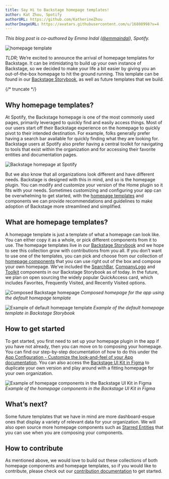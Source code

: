 ```yaml
---
title: Say Hi to Backstage homepage templates!
author: Kat Zhou, Spotify
authorURL: https://github.com/KatherineZhou
authorImageURL: https://avatars.githubusercontent.com/u/16808998?v=4
---
```


_This blog post is co-authored by Emma Indal ([@emmaindal](https://github.com/emmaindal)), Spotify._

![homepage template](assets/22-01-25/homepage-template-blog-post-header.png)

_TLDR;_ We’re excited to announce the arrival of homepage templates for Backstage. It can be intimidating to build up your own instance of Backstage, so we decided to make your life a bit easier by giving you an out-of-the-box homepage to hit the ground running. This template can be found in our [Backstage Storybook](https://backstage.io/storybook/?path=/story/plugins-home-templates--default-template), as well as future templates that we build.


{/* truncate */}

## Why homepage templates?

At Spotify, the Backstage homepage is one of the most commonly used pages, primarily leveraged to quickly find and easily access things. Most of our users start off their Backstage experience on the homepage to quickly pivot to their intended destination. For example, folks generally prefer having a search bar available for quickly finding what they are looking for. Backstage users at Spotify also prefer having a central toolkit for navigating to tools that exist within the organization and for accessing their favorite entities and documentation pages.

![Backstage homepage at Spotify](assets/22-01-25/spotify-backstage-homepage.png)

But we also know that all organizations look different and have different needs. Backstage is designed with this in mind, and so is the homepage plugin. You can modify and customize your version of the Home plugin so it fits with your needs. Sometimes customizing and configuring your app can be overwhelming to get started, with the [homepage templates](https://backstage.io/storybook/?path=/story/plugins-home-templates--default-template) and components we can provide recommendations and guidelines to make adoption of Backstage more streamlined and simplified.

## What are homepage templates?

A homepage template is just a template of what a homepage can look like. You can either copy it as a whole, or pick different components from it to use. The homepage templates live in our [Backstage Storybook](https://backstage.io/storybook/?path=/story/plugins-home-templates--default-template) and we hope to see this collection grow with contributions from you all. If you don’t want to use one of the templates, you can pick and choose from our collection of [homepage components](https://backstage.io/storybook/?path=/story/plugins-home-components) that you can use right out of the box and compose your own homepage. We’ve included the [SearchBar](https://backstage.io/storybook/?path=/story/plugins-home-components-searchbar--custom-styles), [CompanyLogo](https://backstage.io/storybook/?path=/story/plugins-home-components-companylogo--custom-logo) and [Toolkit](https://backstage.io/storybook/?path=/story/plugins-home-components-toolkit--default) components in our Backstage Storybook as of today. In the future, we plan on open sourcing the widely popular QuickAccess card, which includes Favorites, Frequently Visited, and Recently Visited options.

![Composed Backstage homepage](assets/22-01-25/composed-backstage-homepage.png)
_Composed homepage for the app using the default homepage template_

![Example of default homepage template](assets/22-01-25/default-homepage-template.png)
_Example of the default homepage template in Backstage Storybook_

## How to get started

To get started, you first need to set up your homepage plugin in the app if you have not already, then you can move on to composing your homepage. You can find our step-by-step documentation of how to do this under the [App Configuration - Customize the look-and-feel of your App documentation](https://backstage.io/docs/getting-started/homepage). You can also access the [Backstage UI Kit in Figma](https://www.figma.com/file/nUaAw56hTgC0RIOYkuLSrB/Backstage-Design-System?node-id=2185%3A2978) to duplicate your own version and play around with a fitting homepage for your own organization.

![Example of homepage components in the Backstage UI Kit in Figma](assets/22-01-25/homepage-components-figma.png)
_Example of the homepage components in the Backstage UI Kit in Figma_

## What’s next?

Some future templates that we have in mind are more dashboard-esque ones that display a variety of relevant data for your organization. We will also open source more homepage components such as [Starred Entities](https://github.com/backstage/backstage/issues/6906) that you can use when you are composing your components.

## How to contribute

As mentioned above, we would love to build out these collections of both homepage components and homepage templates, so if you would like to contribute, please check out our [contribution documentation](https://github.com/backstage/backstage/blob/master/plugins/home/README.md#contributing) to get started.
